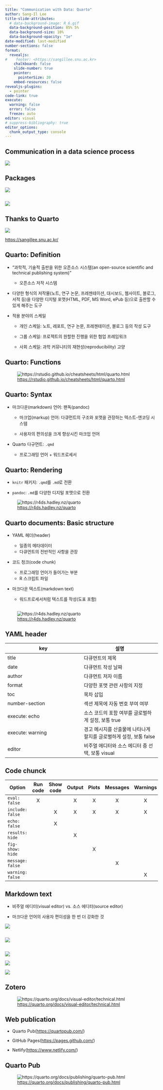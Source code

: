 ```yaml
---
title: "Communication with Data: Quarto"
author: Sang-Il Lee
title-slide-attributes: 
  # data-background-image: R_6.gif
  data-background-position: 85% 5%
  data-background-size: 10%
  data-background-opacity: "1e"
date-modified: last-modified
number-sections: false
format: 
  revealjs:
#    footer: <https://sangillee.snu.ac.kr>
    chalkboard: false
    slide-number: true
    pointer:
      pointerSize: 20
    embed-resources: false
revealjs-plugins:
  - pointer
code-link: true
execute: 
  warning: false
  error: false
  freeze: auto
editor: visual
# suppress-bibliography: true
editor_options: 
  chunk_output_type: console
---
```


## Communication in a data science process

![](images/clipboard-1239646791.png)

## Packages

![](images/clipboard-1401588796.png)

## 

![](images/clipboard-1590379712.png){fig-align="center"}

## Thanks to Quarto

![](https://sangillee.snu.ac.kr/me.png){fig-align="center"}

<https://sangillee.snu.ac.kr/>

## Quarto: Definition {.smaller}

-   "과학적, 기술적 출판을 위한 오픈소스 시스템(an open-source scientific and technical publishing system)"

    -   오픈소스 저작 시스템

-   다양한 형식의 저작물(노트, 연구 논문, 프레젠테이션, 대시보드, 웹사이트, 블로그, 서적 등)을 다양한 디지털 포맷(HTML, PDF, MS Word, ePub 등)으로 출판할 수 있게 해주는 도구

-   적용 분야의 스케일

    -   개인 스케일: 노트, 레포트, 연구 논문, 프레젠테이션, 블로그 등의 작성 도구

    -   그룹 스케일: 프로젝트의 원할한 진행을 위한 협업 프레임워크

    -   사회 스케일: 과학 커뮤니티의 재현성(reproducibility) 고양

## Quarto: Functions

![<https://rstudio.github.io/cheatsheets/html/quarto.html>](https://rstudio.github.io/cheatsheets/html/images/quarto-illustration.png){fig-align="center"}

## Quarto: Syntax

-   마크다운(markdown) 언어: 팬독(pandoc)

    -   마크업(markup) 언어: 다큐먼트의 구조와 포맷을 관장하는 텍스트-엔코딩 시스템

    -   사용자의 편의성을 크게 향상시킨 마크업 언어

-   Quarto 다규먼트: `.qmd`

    -   프로그래밍 언어 + 워드프로세서

## Quarto: Rendering

-   `knitr` 패키지: `.qmd`를 `.md`로 전환

-   `pandoc`: `.md`를 다양한 디지털 포맷으로 전환

![<https://r4ds.hadley.nz/quarto>](https://quarto.org/docs/get-started/hello/images/rstudio-qmd-how-it-works.png)

## Quarto documents: Basic structure

-   YAML 헤더(header)

    -   일종의 메타데이터
    -   다큐먼트의 전반적인 사항을 관장

-   코드 청크(code chunk)

    -   프로그래밍 언어가 들어가는 부분
    -   R 스크립트 파일

-   마크다운 텍스트(markdown text)

    -   워드프로세서처럼 텍스트를 작성(도표 포함)

## 

![<https://r4ds.hadley.nz/quarto>](https://r4ds.hadley.nz/quarto/diamond-sizes-report.png){fig-align="center"}

## YAML header {.smaller}

| key | 설명 |
|----|----|
| title | 다큐먼트의 제목 |
| date | 다큐먼트 작성 날짜 |
| author | 다큐먼트 저자 이름 |
| format | 다양한 포맷 관련 사항의 지정 |
| toc | 목차 삽입 |
| number-section | 섹션 제목에 자동 번호 부여 여부 |
| execute: echo | 소스 코드의 포함 여부를 글로벌하게 설정, 보통 true |
| execute: warning | 경고 메시지를 산출물에 나타나게 할지를 글로벌하게 설정, 보통 false |
| editor | 비주얼 에디터와 소스 에디터 중 선택, 보통 visual |

## Code chunck {.smaller}

| Option           | Run code | Show code | Output | Plots | Messages | Warnings |
|------------------|:--------:|:---------:|:------:|:-----:|:--------:|:--------:|
| `eval: false`    |    X     |           |   X    |   X   |    X     |    X     |
| `include: false` |          |     X     |   X    |   X   |    X     |    X     |
| `echo: false`    |          |     X     |        |       |          |          |
| `results: hide`  |          |           |   X    |       |          |          |
| `fig-show: hide` |          |           |        |   X   |          |          |
| `message: false` |          |           |        |       |    X     |          |
| `warning: false` |          |           |        |       |          |    X     |

## Markdown text

-   비주얼 에디터(visual editor) vs. 소스 에디터(source editor)

-   마크다운 언어의 사용자 편이성을 한 번 더 강화한 것

![](images/clipboard-1160965626.png)

## 

![](images/clipboard-835183693.png){fig-align="center"}

## 

::: {layout-ncol="3"}
![](images/clipboard-4196951584.png)

![](images/clipboard-4040612781.png)

![](images/clipboard-3735377227.png)
:::

## Zotero

![<https://quarto.org/docs/visual-editor/technical.html>](https://quarto.org/docs/visual-editor/images/visual-editing-citation-search.png){fig-align="center"}

## Web publication

-   Quarto Pub(<https://quartopub.com/>)

-   GitHub Pages(<https://pages.github.com/>)

-   Netlify(<https://www.netlify.com/>)

## Quarto Pub

![<https://quarto.org/docs/publishing/quarto-pub.html>](https://quarto.org/docs/publishing/images/quarto-pub-default-site.png){fig-align="center"}
